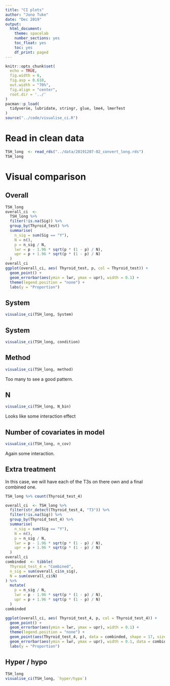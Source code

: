 ```yaml
---
title: "CI plots"
author: "Jono Tuke"
date: "Dec 2019"
output: 
  html_document:
    theme: spacelab
    number_sections: yes
    toc_float: yes
    toc: yes
    df_print: paged
---
```


```r
knitr::opts_chunk$set(
  echo = TRUE, 
  fig.width = 6, 
  fig.asp = 0.618, 
  out.width = "70%",
  fig.align = "center", 
  root.dir = '../'
)
pacman::p_load(
  tidyverse, lubridate, stringr, glue, lme4, lmerTest
)
source("../code/visualise_ci.R")
```

# Read in clean data

```r
TSH_long  <- read_rds("../data/20191207-02_convert_long.rds")
TSH_long
```

# Visual comparison

## Overall

```r
TSH_long
overall_ci  <- 
  TSH_long %>% 
  filter(!is.na(Sig)) %>% 
  group_by(Thyroid_test) %>% 
  summarise(
    n_sig = sum(Sig == "Y"), 
    N = n(), 
    p = n_sig / N,
    lwr = p - 1.96 * sqrt(p * (1 - p) / N),
    upr = p + 1.96 * sqrt(p * (1 - p) / N)
  )
overall_ci
ggplot(overall_ci, aes( Thyroid_test, p, col = Thyroid_test)) + 
  geom_point() + 
  geom_errorbar(aes(ymin = lwr, ymax = upr), width = 0.1) + 
  theme(legend.position = "none") + 
  labs(y = "Proportion")
```


## System

```r
visualise_ci(TSH_long, System)
```


## System

```r
visualise_ci(TSH_long, condition)
```

## Method

```r
visualise_ci(TSH_long, method)
```

Too many to see a good pattern. 

## N

```r
visualise_ci(TSH_long, N_bin)
```

Looks like some interaction effect


## Number of covariates in model

```r
visualise_ci(TSH_long, n_cov)
```

Again some interaction. 


## Extra treatment

In this case, we will have each of the T3s on there own and a final combined one. 

```r
TSH_long %>% count(Thyroid_test_4)
```


```r
overall_ci  <- TSH_long %>% 
  filter(str_detect(Thyroid_test_4, "T3")) %>% 
  filter(!is.na(Sig)) %>% 
  group_by(Thyroid_test_4) %>% 
  summarise(
    n_sig = sum(Sig == "Y"), 
    N = n(), 
    p = n_sig / N,
    lwr = p - 1.96 * sqrt(p * (1 - p) / N),
    upr = p + 1.96 * sqrt(p * (1 - p) / N)
  )
overall_ci
combinded  <- tibble(
  Thyroid_test_4 = "Combined", 
  n_sig = sum(overall_ci$n_sig),
  N = sum(overall_ci$N)
) %>% 
  mutate(
    p = n_sig / N,
    lwr = p - 1.96 * sqrt(p * (1 - p) / N),
    upr = p + 1.96 * sqrt(p * (1 - p) / N)
  )
combinded
```

```r
ggplot(overall_ci, aes( Thyroid_test_4, p, col = Thyroid_test_4)) + 
  geom_point() + 
  geom_errorbar(aes(ymin = lwr, ymax = upr), width = 0.1) + 
  theme(legend.position = "none") + 
  geom_point(aes(Thyroid_test_4, p), data = combinded, shape = 17, size = 3) + 
  geom_errorbar(aes(ymin = lwr, ymax = upr), width = 0.1, data = combinded, linetype = "dashed", size = 1) + 
  labs(y = "Proportion")
```


## Hyper / hypo

```r
TSH_long
visualise_ci(TSH_long, `hyper/hypo`)
```

